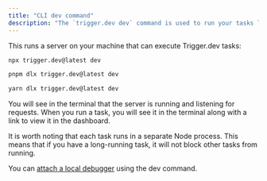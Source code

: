 ```yaml
---
title: "CLI dev command"
description: "The `trigger.dev dev` command is used to run your tasks locally."
---
```


This runs a server on your machine that can execute Trigger.dev tasks:

<CodeGroup>

```bash npm
npx trigger.dev@latest dev
```

```bash pnpm
pnpm dlx trigger.dev@latest dev
```

```bash yarn
yarn dlx trigger.dev@latest dev
```

</CodeGroup>

You will see in the terminal that the server is running and listening for requests. When you run a task, you will see it in the terminal along with a link to view it in the dashboard.

It is worth noting that each task runs in a separate Node process. This means that if you have a long-running task, it will not block other tasks from running.

You can [attach a local debugger](/v3/local-debugger) using the dev command.
